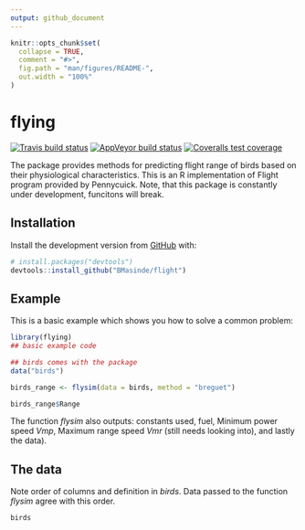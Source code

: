 ```yaml
---
output: github_document
---
```


<!-- README.md is generated from README.Rmd. Please edit that file -->

```r
knitr::opts_chunk$set(
  collapse = TRUE,
  comment = "#>",
  fig.path = "man/figures/README-",
  out.width = "100%"
)
```
# flying

<!-- badges: start -->
[![Travis build status](https://travis-ci.org/BMasinde/flight.svg?branch=master)](https://travis-ci.org/BMasinde/flight)
[![AppVeyor build status](https://ci.appveyor.com/api/projects/status/github/BMasinde/flight?branch=master&svg=true)](https://ci.appveyor.com/project/BMasinde/flight)
[![Coveralls test coverage](https://coveralls.io/repos/github/BMasinde/flight/badge.svg)](https://coveralls.io/r/BMasinde/flight?branch=master)
<!-- badges: end -->

The package provides methods for predicting flight range of birds based on their
physiological characteristics. This is an R implementation of Flight program
provided by Pennycuick. Note, that this package is constantly under development,
funcitons will break.

## Installation

Install the development version from [GitHub](https://github.com/) with:

``` r
# install.packages("devtools")
devtools::install_github("BMasinde/flight")
```
## Example

This is a basic example which shows you how to solve a common problem:

```r
library(flying)
## basic example code

## birds comes with the package
data("birds")

birds_range <- flysim(data = birds, method = "breguet")

birds_range$Range
```

The function *flysim* also outputs: constants used, fuel, Minimum power speed
*Vmp*, Maximum range speed *Vmr* (still needs looking into), and lastly the data).

## The data
Note order of columns and definition in *birds*. Data passed to the function 
*flysim* agree with this order.

```r
birds
```





